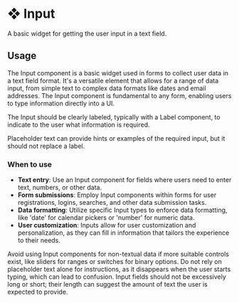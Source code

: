 # ❖ Input

A basic widget for getting the user input in a text field.


## Usage

The Input component is a basic widget used in forms to collect user data in a text field format. It's a versatile element that allows for a range of data input, from simple text to complex data formats like dates and email addresses. The Input component is fundamental to any form, enabling users to type information directly into a UI.

The Input should be clearly labeled, typically with a Label component, to indicate to the user what information is required. 

Placeholder text can provide hints or examples of the required input, but it should not replace a label.

### When to use
- **Text entry**: Use an Input component for fields where users need to enter text, numbers, or other data.
- **Form submissions**: Employ Input components within forms for user registrations, logins, searches, and other data submission tasks.
- **Data formatting**: Utilize specific Input types to enforce data formatting, like 'date' for calendar pickers or 'number' for numeric data.
- **User customization**: Inputs allow for user customization and personalization, as they can fill in information that tailors the experience to their needs.

Avoid using Input components for non-textual data if more suitable controls exist, like sliders for ranges or switches for binary options. Do not rely on placeholder text alone for instructions, as it disappears when the user starts typing, which can lead to confusion. Input fields should not be excessively long or short; their length can suggest the amount of text the user is expected to provide.